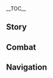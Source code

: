 {{CharacterTabs}}
{{LanguageTabs}}
{{Stub|1={{Meta/VO|tl=1|rm=1|Korean}}}}
__TOC__
==Story==
{{VO/Story
|character           = {{ROOTPAGENAME}}
|language            = ko
|name                = 토마

|vo_01_01_title      = 첫 만남…
|vo_01_01_subtitle   = Hello
|vo_01_01_file       = VO_{language}{character} Hello.ogg
|vo_01_01_tx         = 만나서 반가워, 이방에서 온 여행자. 네 이름은 익히 들어서 알고 있어. 너만 괜찮다면 나 토마는 오늘부터 네 친구야
|vo_01_01_rm         = 
|vo_01_01_tl         = 

|vo_02_01_title      = 잡담・초대
|vo_02_01_subtitle   = Chat: {character}'s Treat
|vo_02_01_file       = VO_{language}{character} Chat - Thoma's Treat.ogg
|vo_02_01_tx         = 음… 언제 한번 같이 좋은 거 먹으러 갈까? 내가 살게
|vo_02_01_rm         = 
|vo_02_01_tl         = 

|vo_02_02_title      = 잡담・걱정
|vo_02_02_subtitle   = Chat: Concern
|vo_02_02_file       = VO_{language}{character} Chat - Concern.ogg
|vo_02_02_tx         = 뭔가 까먹은 거 같은데… 정원도 치웠고, 차도 달였고. 음… 내 착각인가 봐
|vo_02_02_rm         = 
|vo_02_02_tl         = 

|vo_02_03_title      = 잡담・모라
|vo_02_03_subtitle   = Chat: Mora
|vo_02_03_file       = VO_{language}{character} Chat - Mora.ogg
|vo_02_03_tx         = 요 며칠 돈을 너무 많이 써서 10모라 밖에 안 남았어. 하지만 10모라라도 남아서 다행이야!
|vo_02_03_rm         = 
|vo_02_03_tl         = 

|vo_03_01_title      = 비가 올 때…
|vo_03_01_subtitle   = When It Rains
|vo_03_01_file       = VO_{language}{character} When It Rains.ogg
|vo_03_01_tx         = 갑자기 비가 오잖아? 괜찮아? 내 외투로 좀 막아줄까?
|vo_03_01_rm         = 
|vo_03_01_tl         = 

|vo_03_02_title      = 번개가 칠 때…
|vo_03_02_subtitle   = When Thunder Strikes
|vo_03_02_file       = VO_{language}{character} When Thunder Strikes.ogg
|vo_03_02_tx         = 이런 날씨엔 밖에서 돌아다니면 안 돼, 그러다 벼락 맞아
|vo_03_02_rm         = 
|vo_03_02_tl         = 

|vo_03_03_title      = 눈이 올 때…
|vo_03_03_subtitle   = When It Snows
|vo_03_03_file       = VO_{language}{character} When It Snows.ogg
|vo_03_03_tx         = 눈 밭에서 뛰지 마. 넘어져도 안 도와줄 거야
|vo_03_03_rm         = 
|vo_03_03_tl         = 

|vo_03_04_title      = 햇살이 좋을 때…
|vo_03_04_subtitle   = When the Sun Is Out
|vo_03_04_file       = VO_{language}{character} When the Sun Is Out.ogg
|vo_03_04_tx         = 날씨 진짜 좋다. 같이 산책할까
|vo_03_04_rm         = 
|vo_03_04_tl         = 

|vo_04_01_title      = 아침 인사…
|vo_04_01_subtitle   = Good Morning
|vo_04_01_file       = VO_{language}{character} Good Morning.ogg
|vo_04_01_tx         = 좋은 아침, 안 바쁘면 나랑 같이 장 보러 갈래? 아침 채소가 제일 신선하거든
|vo_04_01_rm         = 
|vo_04_01_tl         = 

|vo_04_02_title      = 점심 인사…
|vo_04_02_subtitle   = Good Afternoon
|vo_04_02_file       = VO_{language}{character} Good Afternoon.ogg
|vo_04_02_tx         = 오늘 점심엔 벚꽃 모둠튀김 말고 삼색 경단도 있어! 자, 너랑 페이몬, 그리고 아야카 아가씨와 가주님 것도 있어… 어 잠깐, 내 걸 깜빡했네
|vo_04_02_rm         = 
|vo_04_02_tl         = 

|vo_04_03_title      = 저녁 인사…
|vo_04_03_subtitle   = Good Evening
|vo_04_03_file       = VO_{language}{character} Good Evening.ogg
|vo_04_03_tx         = 빨리빨리, 이 시간에 시장에 가면 생선을 훨씬 싸게 살 수 있어. 사고 싶은 거 있으면 말해, 내가 흥정해 줄게
|vo_04_03_rm         = 
|vo_04_03_tl         = 

|vo_04_04_title      = 굿나잇…
|vo_04_04_subtitle   = Good Night
|vo_04_04_file       = VO_{language}{character} Good Night.ogg
|vo_04_04_tx         = 응, 잘 자. 너도 오늘 고생했어. 밤샐 생각 말고 어서 가서 쉬어
|vo_04_04_rm         = 
|vo_04_04_tl         = 

|vo_05_01_title      = 토마 자신에 대해・가사 관리원
|vo_05_01_subtitle   = About {character}: Housekeeper
|vo_05_01_file       = VO_{language}{character} About {character} - Housekeeper.ogg
|vo_05_01_tx         = 아야카 아가씨랑 가주님 모두 처음엔 나에게 집안일을 시키실 생각이 없었어. 내가 자진해서 맡은 거지! 난 질서정연하게 정리하는 걸 좋아해. 되게 성취감 있거든! 사람들의 반응을 보면… 음, 내 실력이 꽤 괜찮은가 봐
|vo_05_01_rm         = 
|vo_05_01_tl         = 

|vo_05_02_title      = 토마 자신에 대해・의미
|vo_05_02_subtitle   = About {character}: Meaning
|vo_05_02_friendship = 4
|vo_05_02_file       = VO_{language}{character} About {character} - Meaning.ogg
|vo_05_02_tx         = 사는 곳을 깨끗이 청소하고 가지런히 정리해서 여기 사는 모든 사람들을 웃게 하는 게. 바로 집안일을 하는 의미지. 지금은… 네 몫까지 더 열심히 할 거야
|vo_05_02_rm         = 
|vo_05_02_tl         = 

|vo_06_01_title      = 우리에 대해・혼밥
|vo_06_01_subtitle   = About Us: Eating Alone
|vo_06_01_file       = VO_{language}{character} About Us - Eating Alone.ogg
|vo_06_01_tx         = 왜 여기서 혼자 조용히 밥 먹고 있어? …음, 나랑 같이 먹을래? 아니면 그냥 혼자 먹는 게 편해?
|vo_06_01_rm         = 
|vo_06_01_tl         = 

|vo_06_02_title      = 우리에 대해・맹세
|vo_06_02_subtitle   = About Us: Oath
|vo_06_02_friendship = 4
|vo_06_02_quest      = Stillness, the Sublimation of Shadow
|vo_06_02_file       = VO_{language}{character} About Us - Oath.ogg
|vo_06_02_tx         = 네가 「수안 의식」에서 홀로 쇼군과 맞서 싸우지 않았다면, 나는 신의 눈과 염원을 잃었을 거야. 계속 생각해 봤는데, 이렇게 해야만 네 각오에 부응할 수 있을 것 같아&mdash;&mdash;<br />나, 토마는 내 무예와 충성을 바쳐 무슨 일이 있든 널 위해 싸우겠다고 맹세할게
|vo_06_02_rm         = 
|vo_06_02_tl         = 

|vo_07_01_title      = 「신의 눈」에 대해…
|vo_07_01_subtitle   = About the [[Vision]]
|vo_07_01_friendship = 4
|vo_07_01_file       = VO_{language}{character} About the Vision.ogg
|vo_07_01_tx         = 신의 눈을 얻은 이상 소중히 여겨야지. 잃어버리고 싶지 않아
|vo_07_01_rm         = 
|vo_07_01_tl         = 

|vo_07_02_title      = 하고 싶은 이야기…
|vo_07_02_subtitle   = Something to Share
|vo_07_02_file       = VO_{language}{character} Something to Share.ogg
|vo_07_02_tx         = 오랫동안 사람들과 교류한 경험에 의하면, 몬드에 비해 이나즈마에서 예를 더 중요시하는 것 같아. 충분한 예를 갖춘다면 일 처리가 한결 더 편해질 거야
|vo_07_02_rm         = 
|vo_07_02_tl         = 

|vo_07_03_title      = 흥미있는 일・너구리
|vo_07_03_subtitle   = Interesting Things: Tanuki
|vo_07_03_file       = VO_{language}{character} Interesting Things - Tanuki.ogg
|vo_07_03_tx         = 너구리의 변신 방법이 늘 궁금했어. 소문에 의하면 너구리는 다양한 모습으로 변해서 사람들이랑 장난치는 걸 좋아한대. 엄청 유머러스한 동물이야
|vo_07_03_rm         = 
|vo_07_03_tl         = 

|vo_07_04_title      = 흥미있는 일・동물
|vo_07_04_subtitle   = Interesting Things: Animals
|vo_07_04_file       = VO_{language}{character} Interesting Things - Animals.ogg
|vo_07_04_tx         = 동물 좋아해? 좋아하면 다음에 같이 교외로 나가보자. 내가 휘파람을 불면 작은 강아지랑 고양이들이 뛰쳐나와서 너한테 애교를 부릴 거야. 하하, 상상만 해도 기분 좋아지네
|vo_07_04_rm         = 
|vo_07_04_tl         = 

|vo_08_01_title      = 야에 미코에 대해…
|vo_08_01_subtitle   = About [[Yae Miko]]
|vo_08_01_friendship = 4
|vo_08_01_file       = VO_{language}{character} About Yae Miko.ogg
|vo_08_01_tx         = 미코 님? 가, 갑자기 왜 그분은 왜? 아가씨가 전갈을 보내실 때마다 제일 가기 싫은 곳이 바로 나루카미 다이샤야. 아, 딱히 미코 님 기세에 눌려서 그러는 건 아니야. 음… 경외… 그래 경외심 때문이지! 아하하하…
|vo_08_01_rm         = 
|vo_08_01_tl         = 

|vo_08_02_title      = 라이덴 쇼군에 대해・비교
|vo_08_02_subtitle   = About the [[Raiden Shogun]]: Comparison
|vo_08_02_friendship = 4
|vo_08_02_file       = VO_{language}{character} About the Raiden Shogun - Comparison.ogg
|vo_08_02_tx         = 내 고향 몬드에선 대부분 사람이 바람 신 바르바토스 님을 존경해. 하지만 쇼군에 대한 이나즈마 사람들의 태도는 좀 달라. 뭐랄까… 추대와 감사의 마음 말고 약간의 두려움도 있지
|vo_08_02_rm         = 
|vo_08_02_tl         = 

|vo_08_03_title      = 라이덴 쇼군에 대해・미지
|vo_08_03_subtitle   = About the Raiden Shogun: The Unknown
|vo_08_03_friendship = 4
|vo_08_03_quest      = Stillness, the Sublimation of Shadow
|vo_08_03_file       = VO_{language}{character} About the Raiden Shogun - The Unknown.ogg
|vo_08_03_tx         = 사실 난 쇼군님을 그렇게 원망하지 않아. 그분이 내 신의 눈을 뺏어갈 뻔했지만, 워낙 특수한 입장이시니까. 입장이 다른 건 어쩔 수 없지. 내가 이해할 수 없는 건 그분의 목적이야. 그분이 생각하는 영원의 국가는 대체 어떤 모습이지? 그리고 왜 꼭 백성들의 염원을 희생해야 하는 건지. 난 이해할 수도, 인정할 수도 없어
|vo_08_03_rm         = 
|vo_08_03_tl         = 

|vo_08_04_title      = 북두에 대해…
|vo_08_04_subtitle   = About [[Beidou]]
|vo_08_04_friendship = 4
|vo_08_04_quest      = Stillness, the Sublimation of Shadow
|vo_08_04_file       = VO_{language}{character} About Beidou.ogg
|vo_08_04_tx         = 「남십자」 함대의 누님은 정말 시원시원한 사람이야. 예전에 날 데리고 먼 외해에 나가서 모든 걸 봉쇄해 버리는 뇌폭이 어떤 모습인지 보여주겠다고 약속했어. 아쉽게도 계속 보러 갈 기회가 없었지만…
|vo_08_04_rm         = 
|vo_08_04_tl         = 

|vo_08_05_title      = 카미사토 아야토에 대해…
|vo_08_05_subtitle   = About [[Kamisato Ayato]]
|vo_08_05_friendship = 4
|vo_08_05_file       = VO_{language}{character} About Kamisato Ayato.ogg
|vo_08_05_tx         = 가주님도 쉽지만은 않으실 거야. 시국은 혼란스럽고 민심은 불안한데다가 동료들 중엔 탐관오리도 섞여 있으니 말이야, 생각만 해도 머리 아파. 내가 할 수 있는 건 그분이 좀 더 편하게 생활하실 수 있게 돕는 거지
|vo_08_05_rm         = 
|vo_08_05_tl         = 

|vo_08_06_title      = 카미사토 아야카에 대해…
|vo_08_06_subtitle   = About [[Kamisato Ayaka]]
|vo_08_06_friendship = 4
|vo_08_06_quest      = Stillness, the Sublimation of Shadow
|vo_08_06_file       = VO_{language}{character} About Kamisato Ayaka.ogg
|vo_08_06_tx         = 아아캬 아가씨는 교양 있고 마음씨도 착하고 단아하시지만, 솔직하진 못하셔. 참, 나중에 아가씨가 또 하고 싶은 말을 참는 것 같으면, 네가 꼭 먼저 이것저것 많이 물어봐 줘
|vo_08_06_rm         = 
|vo_08_06_tl         = 

|vo_08_07_title      = 요이미야에 대해…
|vo_08_07_subtitle   = About [[Yoimiya]]
|vo_08_07_friendship = 4
|vo_08_07_file       = VO_{language}{character} About Yoimiya.ogg
|vo_08_07_tx         = 「나가노하라 폭죽가게」의 점장? 쉽게 친해질 수 있는 시원시원한 타입이야. 아 참, 그 가게에서 만든 폭죽도 아주 대단해. 기회 되면 많이 봐봐. 자, 여기 쿠폰
|vo_08_07_rm         = 
|vo_08_07_tl         = 

|vo_08_08_title      = 사유에 대해…
|vo_08_08_subtitle   = About [[Sayu]]
|vo_08_08_friendship = 4
|vo_08_08_file       = VO_{language}{character} About Sayu.ogg
|vo_08_08_tx         = 휴, 사유는 고집이 너무 세. 몇 번이나 찾아갔는데도 인술을 안 알려주더라고. 심지어 요즘은 일부러 날 피하는 것 같아…. 스승님으로 모시려던 것뿐인데, 내가 너무 오버했나?
|vo_08_08_rm         = 
|vo_08_08_tl         = 

|vo_08_09_title      = 쿠죠 사라에 대해…
|vo_08_09_subtitle   = About [[Kujou Sara]]
|vo_08_09_friendship = 4
|vo_08_09_file       = VO_{language}{character} About Kujou Sara.ogg
|vo_08_09_tx         = 그 텐료 봉행 휘하의 장교는, 음… 그녀와 교섭할 땐 매우 신중해야 해. 실권을 쥐고 있는 데다 좀 고집스러워서 장난스러운 태도로는 절대 안 통하거든
|vo_08_09_rm         = 
|vo_08_09_tl         = 

|vo_08_10_title      = 아라타키 이토에 대해…
|vo_08_10_subtitle   = About [[Arataki Itto]]
|vo_08_10_friendship = 4
|vo_08_10_file       = VO_{language}{character} About Arataki Itto.ogg
|vo_08_10_tx         = 항간에 떠도는 소문 속의 괴상한 자야. 듣기론 요괴의 피가 섞였다던데, 본 적 있어? 친하면 나도 좀 소개해 줘. 친구를 많이 사귀는 건 좋은 일이잖아… 요괴 친구도 포함이지!
|vo_08_10_rm         = 
|vo_08_10_tl         = 

|vo_08_11_title      = 시카노인 헤이조에 대해…
|vo_08_11_subtitle   = About [[Shikanoin Heizou]]
|vo_08_11_friendship = 4
|vo_08_11_file       = VO_{language}{character} About Shikanoin Heizou.ogg
|vo_08_11_tx         = 허, 그는 텐료 봉행 쪽의 「탐정」이야. 제멋대로인 인상을 줘서 친해지기 쉽지 않지. 게다가 탐정이 필요한 상황은 보통 좋은 일이 없잖아. 난 웬만하면 폭풍의 중심에서 좀 멀어지려고
|vo_08_11_rm         = 
|vo_08_11_tl         = 

|vo_08_12_title      = 진에 대해…
|vo_08_12_subtitle   = About [[Jean]]
|vo_08_12_friendship = 4
|vo_08_12_file       = VO_{language}{character} About Jean.ogg
|vo_08_12_tx         = 군힐드 가문의 진 씨가 페보니우스 기사단 단장이 됐다고? 확실히 잘 어울려, 그녀의 능력과 정직함은 유명하니까… 아, 아직은 단장 대행이구나? 하하, 그런 명칭이 뭐가 중요하겠어
|vo_08_12_rm         = 
|vo_08_12_tl         = 

|vo_08_13_title      = 유라에 대해…
|vo_08_13_subtitle   = About [[Eula]]
|vo_08_13_friendship = 4
|vo_08_13_file       = VO_{language}{character} About Eula.ogg
|vo_08_13_tx         = 유라・로렌스도 만나봤구나? 난 그 집 사람들의 성질이 더럽다는 것만 알아. 웬만하면 엮이지 않는 게 좋아. 아, 너랑 이런 얘길 하니까 몬드의 추억이 많이 생각나네… 정말 좋다
|vo_08_13_rm         = 
|vo_08_13_tl         = 

|vo_09_01_title      = 토마에 대해 알기・첫 번째
|vo_09_01_subtitle   = More About {character}: I
|vo_09_01_file       = VO_{language}{character} More About {character} - 01.ogg
|vo_09_01_tx         = 내가 뭐 도울 거 없어? 집안의 잡무, 대인관계 뭐든 말만 해. 어? 수다 떨자고…? 그렇구나. 그럼 좀 더 신경 써야겠는걸
|vo_09_01_rm         = 
|vo_09_01_tl         = 

|vo_09_02_title      = 토마에 대해 알기・두 번째
|vo_09_02_subtitle   = More About {character}: II
|vo_09_02_friendship = 3
|vo_09_02_file       = VO_{language}{character} More About {character} - 02.ogg
|vo_09_02_tx         = 내가 얘기한 적 있지? 나는 이나즈마 본토 사람이 아니야. 몬드에서 배 타고 왔지. 여기 분위기가 맘에 들고, 가주님과 아야카 아가씨처럼 친절한 사람을 만나서 아예 여기 남기로 한 거야
|vo_09_02_rm         = 
|vo_09_02_tl         = 

|vo_09_03_title      = 토마에 대해 알기・세 번째
|vo_09_03_subtitle   = More About {character}: III
|vo_09_03_friendship = 4
|vo_09_03_file       = VO_{language}{character} More About {character} - 03.ogg
|vo_09_03_tx         = 사실 나도 고향 생각이 날 때가 많아. 그래서 이도에 있는 외국 상인들이 더 잘 이해되기도 하고, 많이 도와주고 싶어. 다른 점이라면 그들은 스스로를 잠깐 머물다 갈 손님이라고 생각해서 이나즈마에 섞이려 하지 않는다는 거야. 그러니 대다수의 이나즈마 사람들도 그들을 자기 사람으로 여기지 않지
|vo_09_03_rm         = 
|vo_09_03_tl         = 

|vo_09_04_title      = 토마에 대해 알기・네 번째
|vo_09_04_subtitle   = More About {character}: IV
|vo_09_04_friendship = 5
|vo_09_04_file       = VO_{language}{character} More About {character} - 04.ogg
|vo_09_04_tx         = 보수적인 이나즈마 사람에게 외국인이 봉행 가문의 가신이 된다는 건 상상도 하기 힘든 일이야. 그래서 좋지 않은 취급도 받았었지. 두 분이 애쓰지 않았다면, 나는 진작 쫓겨났을 거야. 그리고 카미사토 가문의 은혜에 보답하기 위해 노력했더니 사람들이 점점 날 받아들여줬어
|vo_09_04_rm         = 
|vo_09_04_tl         = 

|vo_09_05_title      = 토마에 대해 알기・다섯 번째
|vo_09_05_subtitle   = More About {character}: V
|vo_09_05_friendship = 6
|vo_09_05_file       = VO_{language}{character} More About {character} - 05.ogg
|vo_09_05_tx         = 너한텐… 이런 얘길 해도 괜찮겠지? 사실 한동안 고향으로 돌아가고 싶었어. 몬드가 내 진정한 고향이니까. 하지만 이나즈마를… 버리기도 힘들더라고. 봐, 난 이나즈마 사람들에게 큰 은혜를 입었어&mdash;&mdash;카미사토 가문엔 나를 위한 방이 있고, 가족보다 더 가족 같은 사람도 있지. 힘든 부분도 있었지만, 날 도와준 사람들이 훨씬 많거든. 아무리 생각해 봐도 난 이나즈마에 남는 게 낫겠더라고. 그래도 계속 몬드가 생각난다면… 너랑 얘기하면 되지. 나 말 많다고 싫어하는 거 아니지?
|vo_09_05_rm         = 
|vo_09_05_tl         = 

|vo_10_01_title      = 토마의 취미…
|vo_10_01_subtitle   = {character}'s Hobbies
|vo_10_01_file       = VO_{language}{character} Hobbies.ogg
|vo_10_01_tx         = 최근엔 괴담에 빠져있어. 변화무쌍한 요괴들의 이야기가 너무 신기한 거 있지. 예전엔 인술 같은 거에도 관심 많았고. 응? 관심이 빨리 식는 거 같다고? …그, 그런 거 아냐!
|vo_10_01_rm         = 
|vo_10_01_tl         = 

|vo_10_02_title      = 토마의 고민…
|vo_10_02_subtitle   = {character}'s Troubles
|vo_10_02_file       = VO_{language}{character} Troubles.ogg
|vo_10_02_tx         = 진짜 고민이 하나 있는데, 가주님이 밤에 친구들을 초대하셔서 내 솜씨를 보여주겠다고 했거든. 원래 버터 크랩을 만들려고 했는데, 어디서도 꽃게를 못 샀지 뭐야! 물속에 들어가서 직접 잡는 수밖에 없는 걸까?
|vo_10_02_rm         = 
|vo_10_02_tl         = 

|vo_10_03_title      = 좋아하는 음식…
|vo_10_03_subtitle   = Favorite Food
|vo_10_03_file       = VO_{language}{character} Favorite Food.ogg
|vo_10_03_tx         = 내가 가장 좋아하는 음식은 모둠 어묵탕이야. 냄비 한가득 푹 끓여서 다 같이 나눠 먹으면 아주 즐겁지
|vo_10_03_rm         = 
|vo_10_03_tl         = 

|vo_10_04_title      = 싫어하는 음식…
|vo_10_04_subtitle   = Least Favorite Food
|vo_10_04_file       = VO_{language}{character} Least Favorite Food.ogg
|vo_10_04_tx         = 음식은 딱히 없는데, 음료까지 포함이면… 난 술을 잘 못 마셔. 놀리지 마, 나도 내가 몬드 사람이 맞는 건지 의심해봤으니까. 어쨌든… 과음은 몸에 안 좋으니까, 오히려 잘 된 거 아닐까?
|vo_10_04_rm         = 
|vo_10_04_tl         = 

|vo_11_01_title      = 생일…
|vo_11_01_subtitle   = Birthday
|vo_11_01_file       = VO_{language}{character} Birthday.ogg
|vo_11_01_tx         = 날 따라와, 빨리! 네 생일인데 당연히 안 잊지. 봐, 널 위한 파티야. 먹을 거, 마실 거, 그리고 친구들도 있어. 헤, 네 탄생을 기념하는 날인데, 절대 혼자 외롭게 보내게 하지 않을 거야!
|vo_11_01_rm         = 
|vo_11_01_tl         = 

|vo_12_01_title      = 돌파의 느낌・기
|vo_12_01_subtitle   = Feelings About Ascension: Intro
|vo_12_01_ascension  = 1
|vo_12_01_file       = VO_{language}{character} Feelings About Ascension -  01.ogg
|vo_12_01_tx         = 이렇게 하면 강해질 수 있는 거야? 농담 아니지? 아직 빨래도 안 끝났는데
|vo_12_01_rm         = 
|vo_12_01_tl         = 

|vo_12_02_title      = 돌파의 느낌・승
|vo_12_02_subtitle   = Feelings About Ascension: Building Up
|vo_12_02_ascension  = 2
|vo_12_02_file       = VO_{language}{character} Feelings About Ascension -  02.ogg
|vo_12_02_tx         = 마음속에… 불길 한줄기가 타오르고 있는 것 같아
|vo_12_02_rm         = 
|vo_12_02_tl         = 

|vo_12_03_title      = 돌파의 느낌・전
|vo_12_03_subtitle   = Feelings About Ascension: Climax
|vo_12_03_ascension  = 4
|vo_12_03_file       = VO_{language}{character} Feelings About Ascension -  03.ogg
|vo_12_03_tx         = 강력한 힘을 가지고 뭘 해야 할까? 잘 생각해 봐야겠어
|vo_12_03_rm         = 
|vo_12_03_tl         = 

|vo_12_04_title      = 돌파의 느낌・결
|vo_12_04_subtitle   = Feelings About Ascension: Conclusion
|vo_12_04_ascension  = 6
|vo_12_04_file       = VO_{language}{character} Feelings About Ascension -  04.ogg
|vo_12_04_tx         = 날 믿어줘서 고마워. 네가 베풀어준 은혜는 불길보다 따뜻해. 안심해, 내가 하고 싶은 일을 찾았거든. 이 힘은 견고한 방패가 되어 널 지킬 거야
|vo_12_04_rm         = 
|vo_12_04_tl         = 
}}

==Combat==
{{Combat VO
|character           = {{ROOTPAGENAME}}
|language            = ko

|skill_1_tx          = 불의 방패!
|skill_1_tl          = 
|skill_1_rm          = 
|skill_2_tx          = 여길 보라고
|skill_2_tl          = 
|skill_2_rm          = 
|skill_3_tx          = 불조심해
|skill_3_tl          = 
|skill_3_rm          = 

|burst_1_tx          = 지원군 등장
|burst_1_tl          = 
|burst_1_rm          = 
|burst_2_tx          = 수호의 불!
|burst_2_tl          = 
|burst_2_rm          = 
|burst_3_tx          = 내가 널 지켜줄게
|burst_3_tl          = 
|burst_3_rm          = 

|sprint-s_1_file     = Sprint Start 01,Sprint Start 02,Sprint Start 03


|glider_1_file       = Deploying Wind Glider 01,Deploying Wind Glider 02,Deploying Wind Glider 03

|chest_1_tx          = 안에 뭐가 있으려나?
|chest_1_tl          = 
|chest_1_rm          = 
|chest_2_tx          = 오, 역시 오늘 운이 좋은걸
|chest_2_tl          = 
|chest_2_rm          = 
|chest_3_tx          = 헤헤, 내 몫도 잊지 마
|chest_3_tl          = 
|chest_3_rm          = 

|low-hp_1_tx         = 이봐! 이럴 것까진 없잖아!
|low-hp_1_tl         = 
|low-hp_1_rm         = 
|low-hp_2_tx         = 아슬아슬한데…
|low-hp_2_tl         = 
|low-hp_2_rm         = 
|low-hp_3_tx         = 스읍, 조금 아픈걸…
|low-hp_3_tl         = 
|low-hp_3_rm         = 


|fallen_1_tx         = 고향에 갈 때가 됐군…
|fallen_1_tl         = 
|fallen_1_rm         = 
|fallen_2_tx         = 다들… 잘 있어…
|fallen_2_tl         = 
|fallen_2_rm         = 
|fallen_3_tx         = 수호의 책임을… 다하지 못했어…
|fallen_3_tl         = 
|fallen_3_rm         = 

|hit-l_1_file        = Light Hit Taken 01,Light Hit Taken 02,Light Hit Taken 03,Light Hit Taken 04,Light Hit Taken 05,Light Hit Taken 06

|hit-h_1_tx          = 진짜 아프네
|hit-h_1_tl          = 
|hit-h_1_rm          = 
|hit-h_2_tx          = 그만둬!
|hit-h_2_tl          = 
|hit-h_2_rm          = 
|hit-h_3_file        = Heavy Hit Taken 03,Heavy Hit Taken 04,Heavy Hit Taken 05,Heavy Hit Taken 06

|join_1_tx           = 그래, 집안일은 나중에 하자
|join_1_tl           = 
|join_1_rm           = 
|join_2_tx           = 새 친구를 찾으러 나가봐야겠어
|join_2_tl           = 
|join_2_rm           = 
|join_3_tx           = 이번에는 어디를 가볼까?
|join_3_tl           = 
|join_3_rm           = 

|idle_1_file         = Standby 02
|idle_1_actual_tx    = {{tx}}
|idle_1_actual_tl    = 
|idle_1_actual_rm    = 

|atk-l_1_file        = Light Attack 01,Light Attack 02,Light Attack 03,Light Attack 04,Light Attack 05,Light Attack 06,Light Attack 07

|atk-m_1_file        = Mid Attack 01,Mid Attack 02,Mid Attack 03

|atk-h_1_file        = Heavy Attack 01,Heavy Attack 02,Heavy Attack 03

|climb_1_file        = Climbing 01,Climbing 02,Climbing 03,Climbing 04,Climbing 05

|climb-b_1_file      = Climbing Breath 01,Climbing Breath 02,Climbing Breath 03

|jump_1_file         = Jumping 01,Jumping 02,Jumping 03,Jumping 04,Jumping 05
}}

==Navigation==
{{Character Navbox|link type=vo-ko}}